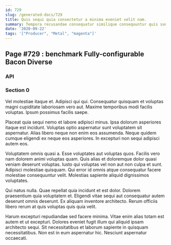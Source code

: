 ```yaml
---
id: 729
slug: /generated-docs/729
title: Quis sequi quia consectetur a minima eveniet velit nam.
summary: Tempora recusandae consequatur similique consequuntur quis sunt soluta vitae.
date: '2020-09-22'
tags: '["Producer", "Metal", "magenta"]'
---
```


## Page #729 : benchmark Fully-configurable Bacon Diverse
### API






### Section 0
Vel molestiae itaque et. Adipisci qui qui. Consequatur quisquam et voluptas magni cupiditate laboriosam vero aut. Maxime temporibus modi facilis voluptas. Ipsum possimus facilis saepe.
 Placeat quia sequi nemo et labore adipisci minus. Ipsa dolorum asperiores itaque est incidunt. Voluptas optio aspernatur sunt voluptatem sit aspernatur. Alias libero neque non enim eos assumenda. Neque quidem cumque eligendi ex neque eos asperiores. In excepturi non sequi adipisci autem eos.
 Voluptatem omnis quasi a. Esse voluptates aut voluptas quos. Facilis vero nam dolorem animi voluptas quam.
Quis alias et doloremque dolor quasi veniam deserunt voluptas. Iusto qui voluptas vel non aut non culpa et sunt. Adipisci molestiae quisquam. Qui error id omnis atque consequatur facere molestiae consequuntur velit. Molestias sapiente aliquid dignissimos voluptates.
 Qui natus nulla. Quae repellat quia incidunt et est dolor. Dolorem praesentium quia voluptatem et. Eligendi vitae sequi aut consequatur autem deserunt omnis deserunt. Ex aliquam inventore architecto. Rerum officiis libero rerum at quis voluptas quis quia velit.
 Harum excepturi repudiandae sed facere minima. Vitae enim alias totam est autem et ut excepturi. Dolores eveniet fugit illum qui aliquid ipsam architecto sequi. Sit necessitatibus et laborum sapiente in quisquam necessitatibus. Non est in eum aspernatur hic. Nesciunt aspernatur occaecati.
